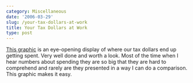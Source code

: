 ```yaml
---
category: Miscellaneous
date: '2006-03-29'
slug: /your-tax-dollars-at-work
title: Your Tax Dollars at Work
type: post
---
```



[This graphic](http://www.deviantart.com/view/9410862/) is an
eye-opening display of where our tax dollars end up getting spent.
Very well done and worth a look. Most of the time when I hear
numbers about spending they are so big that they are hard to
comprehend and rarely are they presented in a way I can do a
comparison. This graphic makes it easy.
